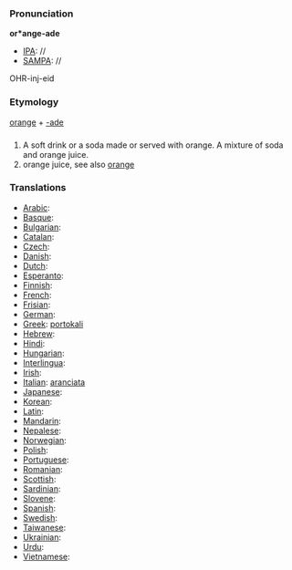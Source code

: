 ===Pronunciation===

'''or*ange-ade'''
*[[IPA]]: //
*[[SAMPA]]: //
OHR-inj-eid
===Etymology===

[[orange]] + [[-ade]]

===[[]]===

#A soft drink or a soda made or served with orange.  A mixture of soda and orange juice.
#orange juice, see also [[orange]]
===Translations===
*[[Arabic]]:
*[[Basque]]:
*[[Bulgarian]]:
*[[Catalan]]:
*[[Czech]]:
*[[Danish]]:
*[[Dutch]]:
*[[Esperanto]]:
*[[Finnish]]:
*[[French]]:
*[[Frisian]]:
*[[German]]: 
*[[Greek]]: [[portokali]]
*[[Hebrew]]:
*[[Hindi]]:
*[[Hungarian]]:
*[[Interlingua]]:
*[[Irish]]:
*[[Italian]]: [[aranciata]]
*[[Japanese]]:
*[[Korean]]:
*[[Latin]]:
*[[Mandarin]]:
*[[Nepalese]]:
*[[Norwegian]]:
*[[Polish]]:
*[[Portuguese]]:
*[[Romanian]]:
*[[Scottish]]:
*[[Sardinian]]:
*[[Slovene]]:
*[[Spanish]]:
*[[Swedish]]:
*[[Taiwanese]]:
*[[Ukrainian]]:
*[[Urdu]]:
*[[Vietnamese]]: